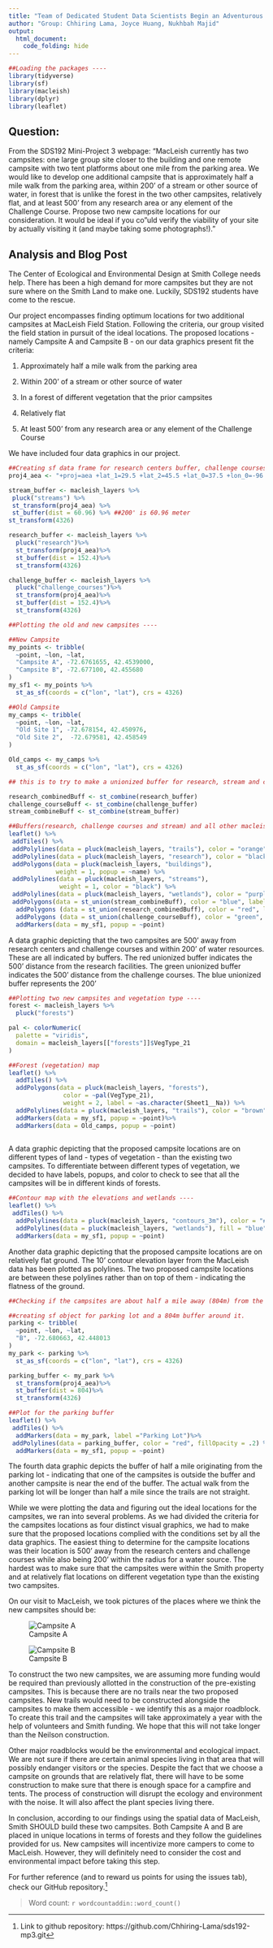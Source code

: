 ```yaml
---
title: "Team of Dedicated Student Data Scientists Begin an Adventurous Journey to find Two Campsites in Honor of Their SDS 192 Class"
author: "Group: Chhiring Lama, Joyce Huang, Nukhbah Majid"
output: 
  html_document:
    code_folding: hide
---
```


```r
##Loading the packages ----
library(tidyverse)
library(sf)
library(macleish)
library(dplyr)
library(leaflet)
```

## Question: 

From the SDS192 Mini-Project 3 webpage: "MacLeish currently has two campsites: one large group site closer to the building and one remote campsite with two tent platforms about one mile from the parking area. We would like to develop one additional campsite that is approximately half a mile walk from the parking area, within 200’ of a stream or other source of water, in forest that is unlike the forest in the two other campsites, relatively flat, and at least 500’ from any research area or any element of the Challenge Course. Propose two new campsite locations for our consideration. It would be ideal if you co"uld verify the viability of your site by actually visiting it (and maybe taking some photographs!)."

## Analysis and Blog Post

The Center of Ecological and Environmental Design at Smith College needs help. There has been a high demand for more campsites but they are not sure where on the Smith Land to make one. Luckily, SDS192 students have come to the rescue.

Our project encompasses finding optimum locations for two additional campsites at MacLeish Field Station. Following the criteria, our group visited the field station in pursuit of the ideal locations. The proposed locations - namely Campsite A and Campsite B - on our data graphics present fit the criteria:

1. Approximately half a mile walk from the parking area

2. Within 200’ of a stream or other source of water

3. In a forest of different vegetation that the prior campsites

4. Relatively flat

5. At least 500’ from any research area or any element of the Challenge Course 

We have included four data graphics in our project. 

```r
##Creating sf data frame for research centers buffer, challenge courses buffer and streams buffer ----
proj4_aea <- "+proj=aea +lat_1=29.5 +lat_2=45.5 +lat_0=37.5 +lon_0=-96 +x_0=0 +y_0=0 +ellps=GRS80 +datum=NAD83 +units=m +no_defs"

stream_buffer <- macleish_layers %>%
 pluck("streams") %>%
 st_transform(proj4_aea) %>%
 st_buffer(dist = 60.96) %>% ##200' is 60.96 meter
st_transform(4326)

research_buffer <- macleish_layers %>%
  pluck("research")%>%
  st_transform(proj4_aea)%>%
  st_buffer(dist = 152.4)%>%
  st_transform(4326)

challenge_buffer <- macleish_layers %>%
  pluck("challenge_courses")%>%
  st_transform(proj4_aea)%>%
  st_buffer(dist = 152.4)%>%
  st_transform(4326)

```

```r
##Plotting the old and new campsites ----

##New Campsite
my_points <- tribble(
  ~point, ~lon, ~lat,
  "Campsite A", -72.6761655, 42.4539000,
  "Campsite B", -72.677100, 42.455680
)
my_sf1 <- my_points %>%
  st_as_sf(coords = c("lon", "lat"), crs = 4326)

##Old Campsite 
my_camps <- tribble(
  ~point, ~lon, ~lat,
  "Old Site 1", -72.678154, 42.450976,
  "Old Site 2",  -72.679581, 42.458549
)

Old_camps <- my_camps %>%
  st_as_sf(coords = c("lon", "lat"), crs = 4326) 
```

```r
## this is to try to make a unionized buffer for research, stream and challenge course sites ----

research_combinedBuff <- st_combine(research_buffer)
challenge_courseBuff <- st_combine(challenge_buffer)
stream_combineBuff <- st_combine(stream_buffer)
```


```r
##Buffers(research, challenge courses and stream) and all other macleish layers ----
leaflet() %>%
 addTiles() %>%
 addPolylines(data = pluck(macleish_layers, "trails"), color = "orange", weight = 1) %>%
 addPolylines(data = pluck(macleish_layers, "research"), color = "black", weight = 2) %>%
 addPolygons(data = pluck(macleish_layers, "buildings"),
             weight = 1, popup = ~name) %>%
 addPolylines(data = pluck(macleish_layers, "streams"),
              weight = 1, color = "black") %>%
 addPolylines(data = pluck(macleish_layers, "wetlands"), color = "purple", weight = 2) %>%
 addPolygons(data = st_union(stream_combineBuff), color = "blue", label = as.character("Streams Buffer")) %>% 
  addPolygons (data = st_union(research_combinedBuff), color = "red", label = as.character("Research Centers Buffer")) %>%
  addPolygons (data = st_union(challenge_courseBuff), color = "green", label = as.character("Challenge Courses Buffer")) %>%
  addMarkers(data = my_sf1, popup = ~point) 
```

A data graphic depicting that the two campsites are 500’ away from research centers and challenge courses and within 200’ of water resources. These are all indicated by buffers. The red unionized buffer indicates the 500’ distance from the research facilities. The green unionized buffer indicates the 500’ distance from the challenge courses. The blue unionized buffer represents the 200’ 
```r
##Plotting two new campsites and vegetation type ----
forest <- macleish_layers %>%
  pluck("forests")

pal <- colorNumeric(
  palette = "viridis",
  domain = macleish_layers[["forests"]]$VegType_21
)

##Forest (vegetation) map
leaflet() %>%
  addTiles() %>%
  addPolygons(data = pluck(macleish_layers, "forests"), 
               color = ~pal(VegType_21), 
               weight = 2, label = ~as.character(Sheet1__Na)) %>%
  addPolylines(data = pluck(macleish_layers, "trails"), color = "brown", weight = 2)%>%
  addMarkers(data = my_sf1, popup = ~point)%>%
  addMarkers(data = Old_camps, popup = ~point)
  
```


A data graphic depicting that the proposed campsite locations are on different types of land - types of vegetation - than the existing two campsites. To differentiate between different types of vegetation, we decided to have labels, popups, and color to check to see that all the campsites will be in different kinds of forests.

```r
##Contour map with the elevations and wetlands ----
leaflet() %>%
 addTiles() %>%
  addPolylines(data = pluck(macleish_layers, "contours_3m"), color = "#CFD8DC", weight = 2)%>%
  addPolylines(data = pluck(macleish_layers, "wetlands"), fill = "blue", fillOpacity = 1, weight = 2, label = ~as.character(IT_VALDESC)) %>%
  addMarkers(data = my_sf1, popup = ~point)
```

Another data graphic depicting that the proposed campsite locations are on relatively flat ground. The 10’ contour elevation layer from the MacLeish data has been plotted as polylines. The two proposed campsite locations are between these polylines rather than on top of them - indicating the flatness of the ground. 
```r
##Checking if the campsites are about half a mile away (804m) from the parking space ----

##creating sf object for parking lot and a 804m buffer around it.
parking <- tribble(
  ~point, ~lon, ~lat,
  "B", -72.680663, 42.448013
)
my_park <- parking %>%
  st_as_sf(coords = c("lon", "lat"), crs = 4326)

parking_buffer <- my_park %>%
  st_transform(proj4_aea)%>%
  st_buffer(dist = 804)%>%
  st_transform(4326)

##Plot for the parking buffer
leaflet() %>%
 addTiles() %>%
  addMarkers(data = my_park, label ="Parking Lot")%>%
 addPolylines(data = parking_buffer, color = "red", fillOpacity = .2) %>%
  addMarkers(data = my_sf1, popup = ~point)

```

The fourth data graphic depicts the buffer of half a mile originating from the parking lot - indicating that one of the campsites is outside the buffer and another campsite is near the end of the buffer. The actual walk from the parking lot will be longer than half a mile since the trails are not straight. 

While we were plotting the data and figuring out the ideal locations for the campsites, we ran into several problems. As we had divided the criteria for the campsites locations as four distinct visual graphics, we had to make sure that the proposed locations complied with the conditions set by all the data graphics. The easiest thing to determine for the campsite locations was their location is 500’ away from the research centers and challenge courses while also being 200’ within the radius for a water source. The hardest was to make sure that the campsites were within the Smith property and at relatively flat locations on different vegetation type than the existing two campsites.

On our visit to MacLeish, we took pictures of the places where we think the new campsites should be: 

![Campsite A](campsiteA.jpg)

![Campsite B](campsiteB.jpg)


To construct the two new campsites, we are assuming more funding would be required than previously allotted in the construction of the pre-existing campsites. This is because there are no trails near the two proposed campsites. New trails would need to be constructed alongside the campsites to make them accessible - we identify this as a major roadblock. To create this trail and the campsites will take approximately a year with the help of volunteers and Smith funding. We hope that this will not take longer than the Neilson construction.

Other major roadblocks would be the environmental and ecological impact. We are not sure if there are certain animal species living in that area that will possibly endanger visitors or the species. Despite the fact that we choose a campsite on grounds that are relatively flat, there will have to be some construction to make sure that there is enough space for a campfire and tents. The process of construction will disrupt the ecology and environment with the noise. It will also affect the plant species living there.

In conclusion, according to our findings using the spatial data of MacLeish, Smith SHOULD build these two campsites. Both Campsite A and B are placed in unique locations in terms of forests and they follow the guidelines provided for us. New campsites will incentivize more campers to come to MacLeish. However, they will definitely need to consider the cost and environmental impact before taking this step.

For further reference (and to reward us points for using the issues tab), check our GitHub repository.^[Link to github repository: https://github.com/Chhiring-Lama/sds192-mp3.git]

> Word count: `r wordcountaddin::word_count()`
